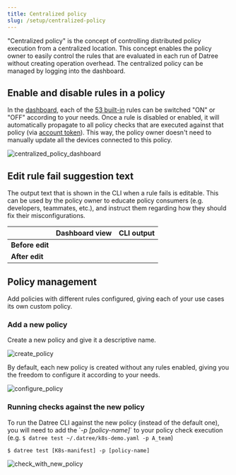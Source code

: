 ```yaml
---
title: Centralized policy
slug: /setup/centralized-policy
---
```


"Centralized policy" is the concept of controlling distributed policy execution from a centralized location. This concept enables the policy owner to easily control the rules that are evaluated in each run of Datree without creating operation overhead. The centralized policy can be managed by logging into the dashboard.

## Enable and disable rules in a policy

In the [dashboard](https://app.datree.io), each of the [53 built-in](/built-in-rules) rules can be switched "ON" or "OFF" according to your needs. Once a rule is disabled or enabled, it will automatically propagate to all policy checks that are executed against that policy (via [account token](/setup/account-token)). This way, the policy owner doesn't need to manually update all the devices connected to this policy.

![centralized_policy_dashboard](/img/setup/centralized-policy/1.png)

## Edit rule fail suggestion text

The output text that is shown in the CLI when a rule fails is editable. This can be used by the policy owner to educate policy consumers (e.g. developers, teammates, etc.), and instruct them regarding how they should fix their misconfigurations.

|                    |                    **Dashboard view**                    |                      **CLI output**                      |
| ------------------ | :------------------------------------------------------: | :------------------------------------------------------: |
|  **Before edit**   | <img src='/img/setup/centralized-policy/2.png' alt='' /> | <img src='/img/setup/centralized-policy/3.png' alt='' /> |
|  **After edit**    | <img src='/img/setup/centralized-policy/4.png' alt='' /> | <img src='/img/setup/centralized-policy/5.png' alt='' /> |

## Policy management

Add policies with different rules configured, giving each of your use cases its own custom policy.

### Add a new policy

Create a new policy and give it a descriptive name.

![create_policy](/img/setup/centralized-policy/6.png)

By default, each new policy is created without any rules enabled, giving you the freedom to configure it according to your needs.

![configure_policy](/img/setup/centralized-policy/7.png)

### Running checks against the new policy

To run the Datree CLI against the new policy (instead of the default one), you will need to add the \`_-p \[policy-name]_\` to your policy check execution (e.g. `$ datree test ~/.datree/k8s-demo.yaml -p A_team`)

```terminal
$ datree test [K8s-manifest] -p [policy-name]
```

![check_with_new_policy](/img/setup/centralized-policy/8.png)